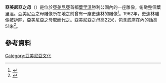 {{noteTA|G1=Unit}}
{{Infobox Historic Site
| name = 亞美尼亞之母
| native_name = 
| native_language = 
| native_name2 = Մայր Հայաստան
| native_language2 = Armenian
| image = Mayr Hayastan (6).jpg
| image_size = 250px
| caption = Mother Armenia
| locmapin = Armenia
| map_caption =
| coordinates ={{Coord|40|11|42.90|N|44|31|29.34|E|type:landmark_region:AM|display=title}}
| location = [[亞美尼亞|亞美尼亞]][[葉里溫|葉里溫]]勝利公園
| area =
| elevation = 
| formed =
| founded =
| built = November 29, 1950
| built_for =
| demolished =
| rebuilt =
| restored = 
| restored_by =
| sculptor = [[Ara_Harutyunyan|Ara Harutyunyan]]
| architect = [[Rafayel_Israyelian|Rafayel Israyelian]]
| architecture =
| visitation_num =
| visitation_year =
| governing_body = [[Defence_Minister_of_Armenia|Ministry of Defence of Armenia]]
}}

'''亞美尼亞之母'''（{{lang-hy|Մայր Հայաստան}}）是位於[[亞美尼亞|亞美尼亞]]首都[[葉里溫|葉里溫]]勝利公園內的一座雕像，俯瞰整個葉里溫。亞美尼亞之母雕像所在地之前曾有一座史達林的雕像<ref>{{Cite web |url=http://www.a1plus.am/am/social/2010/05/7/armenia-monument |title="Mother Armenia" needs care (In Armenian) |access-date=2015-12-17 |archive-url=https://web.archive.org/web/20131214064627/http://www.a1plus.am/am/social/2010/05/7/armenia-monument |archive-date=2013-12-14 |dead-url=yes }}</ref>。1962年，史達林雕像被拆除，亞美尼亞之母取而代之。亞美尼亞之母高22米，包含底座在內的話高51米<ref>{{Cite web |url=http://www.yerevan.am/main.php?page_id=267&lang=3 |title=Monuments of Yerevan |accessdate=2015-12-17 |archive-date=2011-10-02 |archive-url=https://web.archive.org/web/20111002075227/http://www.yerevan.am/main.php?page_id=267&lang=3 |dead-url=no }}</ref>。
==參考資料==
{{reflist}}
[[Category:亞美尼亞文化|Category:亞美尼亞文化]]
